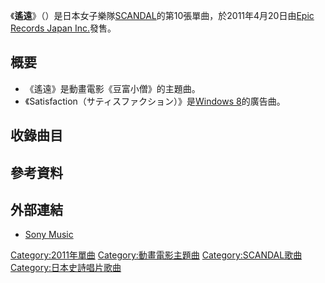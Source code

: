 {{Infobox Single 
| Name           = 遙遠
| Artist         = [[SCANDAL|SCANDAL]]
| Album          = [[BABY_ACTION|BABY ACTION]]
| A-side         =
| B-side         = 
| Released       = 2011年4月20日
| Format         = [[單曲|單曲]]
| Recorded       = 2011年<br/>{{JPN}}
| Genre          = [[J-POP|J-POP]]（[[動畫歌曲|動畫歌曲]]）
| Length         = 17:22
| Label          = [[Epic_Records_Japan_Inc.|Epic Records Japan Inc.]]
| Writer         =
| Producer       =
| Certification  =
| Chart position = * 週榜第3位<small>（[[Oricon公信榜|Oricon]]） </small><ref>{{cite web |url=http://www.oricon.co.jp/rank/js/w/2011-05-02/ |language=ja |title=<span lang="ja">2011年04月18日～2011年04月24日のCDシングル週間ランキング（2011年05月02日付）</span> |publisher=[[Oricon|Oricon]] |date=2011 |accessdate=2012-12-24 |archive-date=2015年6月29日 |archive-url=https://web.archive.org/web/20150629133925/http://www.oricon.co.jp/rank/js/w/2011-05-02/ |dead-url=no }}</ref>
* 2011年4月度月榜第15位<small>（Oricon）</small>
| Last single    = [[Pride_(SCANDAL單曲)|Pride]]<br/>（2010年）
| This single    = '''遙遠''' <br/>（2011年）
| Next single    = [[LOVE_SURVIVE|LOVE SURVIVE]] <br/>（2011年）
| Misc =
}}
《'''遙遠'''》（{{lang-ja|ハルカ}}）是日本女子樂隊[[SCANDAL|SCANDAL]]的第10張單曲，於2011年4月20日由[[Epic_Records_Japan_Inc.|Epic Records Japan Inc.]]發售。

== 概要 ==
*《遙遠》是動畫電影《豆富小僧》的主題曲。
*《Satisfaction（サティスファクション）》是[[Windows_8|Windows 8]]的廣告曲。

== 收錄曲目 ==
{{tracklist
| headline        = CD
| extra_column    = 編曲
| title1          = 遙遠
| lyrics1         = HARUNA、田中秀典
| music1          = [[田中秀典|田中秀典]]
| extra1          = 川口圭太
| length1         = 5:05
| title2          = Satisfaction（{{lang|ja|サティスファクション}}）
| lyrics2         = TOMOMI、JUNKOO、篤志
| music2          = JUNKOO、篤志
| extra2          = 川口圭太
| length2         = 3:08
| title3          = Want you
| lyrics3         = MAMI
| music3          = MAMI
| extra3          = 川口圭太、SCANDAL
| length3         = 3:52
| title4          = 遙遠（Instrumental）
| lyrics4         = －
| music4          = －
| extra4          = －
| length4         = 
}}

== 參考資料 ==
{{Reflist}}

== 外部連結 ==
* [http://www.sonymusic.co.jp/Music/Arch/ES/scandal/?ESCL-3664/ Sony Music]{{ja icon}}

{{SCANDAL}}
{{Single-stub}}

{{DEFAULTSORT:Haruka}}
[[Category:2011年單曲|Category:2011年單曲]]
[[Category:動畫電影主題曲|Category:動畫電影主題曲]]
[[Category:SCANDAL歌曲|Category:SCANDAL歌曲]]
[[Category:日本史詩唱片歌曲|Category:日本史詩唱片歌曲]]